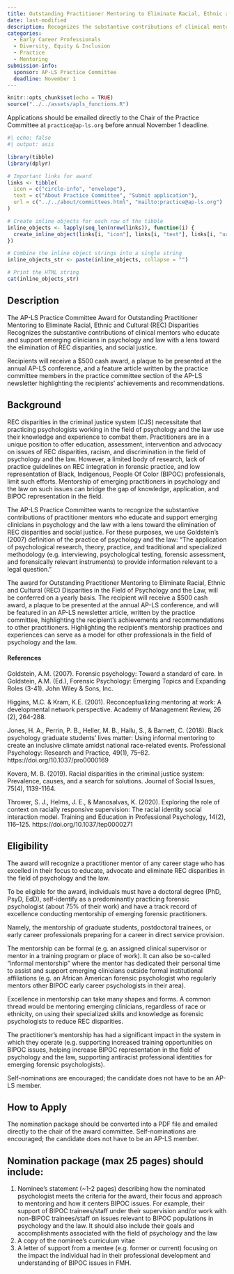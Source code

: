 ```yaml
---
title: Outstanding Practitioner Mentoring to Eliminate Racial, Ethnic and Cultural (REC) Disparities Award
date: last-modified
description: Recognizes the substantive contributions of clinical mentors who educate and support emerging clinicians in psychology and law with a lens towards the elimination of REC disparities and social justice. 
categories: 
  - Early Career Professionals
  - Diversity, Equity & Inclusion
  - Practice
  - Mentoring
submission-info:
  sponsor: AP-LS Practice Committee
  deadline: November 1
---
```


```r
knitr::opts_chunk$set(echo = TRUE)
source("../../assets/apls_functions.R")
```

::: vspace
:::

::: callout-note
Applications should be emailed directly to the Chair of the Practice Committee at `practice@ap-ls.org` before annual November 1 deadline.  

```r
#| echo: false
#| output: asis

library(tibble)
library(dplyr)

# Important links for award
links <- tibble(
  icon = c("circle-info", "envelope"),
  text = c("About Practice Committee", "Submit application"),
  url = c("../../about/committees.html", "mailto:practice@ap-ls.org")
)

# Create inline objects for each row of the tibble
inline_objects <- lapply(seq_len(nrow(links)), function(i) {
  create_inline_object(links[i, "icon"], links[i, "text"], links[i, "url"])
})

# Combine the inline object strings into a single string
inline_objects_str <- paste(inline_objects, collapse = "")

# Print the HTML string
cat(inline_objects_str)
```
:::

::: vspace
:::

::: panel-tabset 
## Description 

The AP-LS Practice Committee Award for Outstanding Practitioner Mentoring to Eliminate Racial, Ethnic and Cultural (REC) Disparities Recognizes the substantive contributions of clinical mentors who educate and support emerging clinicians in psychology and law with a lens toward the elimination of REC disparities, and social justice.


Recipients will receive a $500 cash award, a plaque to be presented at the annual AP-LS conference, and a feature article written by the practice committee members in the practice committee section of the AP-LS newsletter highlighting the recipients' achievements and recommendations.

## Background 

REC disparities in the criminal justice system (CJS) necessitate that practicing psychologists working in the field of psychology and the law use their knowledge and experience to combat them. Practitioners are in a unique position to offer education, assessment, intervention and advocacy on issues of REC disparities, racism, and discrimination in the field of psychology and the law. However, a limited body of research, lack of practice guidelines on REC integration in forensic practice, and low representation of Black, Indigenous, People Of Color (BIPOC) professionals, limit such efforts. Mentorship of emerging practitioners in psychology and the law on such issues can bridge the gap of knowledge, application, and BIPOC representation in the field.

The AP-LS Practice Committee wants to recognize the substantive contributions of practitioner mentors who educate and support emerging clinicians in psychology and the law with a lens toward the elimination of REC disparities and social justice. For these purposes, we use Goldstein's (2007) definition of the practice of psychology and the law: "The application of psychological research, theory, practice, and traditional and specialized methodology (e.g. interviewing, psychological testing, forensic assessment, and forensically relevant instruments) to provide information relevant to a legal question."

The award for Outstanding Practitioner Mentoring to Eliminate Racial, Ethnic and Cultural (REC) Disparities in the Field of Psychology and the Law, will be conferred on a yearly basis. The recipient will receive a \$500 cash award, a plaque to be presented at the annual AP-LS conference, and will be featured in an AP-LS newsletter article, written by the practice committee, highlighting the recipient's achievements and recommendations to other practitioners. Highlighting the recipient's mentorship practices and experiences can serve as a model for other professionals in the field of psychology and the law.

#### References

Goldstein, A.M. (2007). Forensic psychology: Toward a standard of care. In Goldstein, A.M. (Ed.), Forensic Psychology: Emerging Topics and Expanding Roles (3-41). John Wiley & Sons, Inc.

Higgins, M.C. & Kram, K.E. (2001). Reconceptualizing mentoring at work: A developmental network perspective. Academy of Management Review, 26 (2), 264-288.

Jones, H. A., Perrin, P. B., Heller, M. B., Hailu, S., & Barnett, C. (2018). Black psychology graduate students' lives matter: Using informal mentoring to create an inclusive climate amidst national race-related events. Professional Psychology: Research and Practice, 49(1), 75--82. https://doi.org/10.1037/pro0000169

Kovera, M. B. (2019). Racial disparities in the criminal justice system: Prevalence, causes, and a search for solutions. Journal of Social Issues, 75(4), 1139-1164.

Thrower, S. J., Helms, J. E., & Manosalvas, K. (2020). Exploring the role of context on racially responsive supervision: The racial identity social interaction model. Training and Education in Professional Psychology, 14(2), 116--125. https://doi.org/10.1037/tep0000271

## Eligibility

The award will recognize a practitioner mentor of any career stage who has excelled in their focus to educate, advocate and eliminate REC disparities in the field of psychology and the law.

To be eligible for the award, individuals must have a doctoral degree (PhD, PsyD, EdD), self-identify as a predominantly practicing forensic psychologist (about 75% of their work) and have a track record of excellence conducting mentorship of emerging forensic practitioners.

Namely, the mentorship of graduate students, postdoctoral trainees, or early career professionals preparing for a career in direct service provision.

The mentorship can be formal (e.g. an assigned clinical supervisor or mentor in a training program or place of work). It can also be so-called "informal mentorship" where the mentor has dedicated their personal time to assist and support emerging clinicians outside formal institutional affiliations (e.g. an African American forensic psychologist who regularly mentors other BIPOC early career psychologists in their area).

Excellence in mentorship can take many shapes and forms. A common thread would be mentoring emerging clinicians, regardless of race or ethnicity, on using their specialized skills and knowledge as forensic psychologists to reduce REC disparities. 

The practitioner's mentorship has had a significant impact in the system in which they operate (e.g. supporting increased training opportunities on BIPOC issues, helping increase BIPOC representation in the field of psychology and the law, supporting antiracist professional identities for emerging forensic psychologists).

Self-nominations are encouraged; the candidate does not have to be an AP-LS member.

## How to Apply

The nomination package should be converted into a PDF file and emailed directly to the chair of the award committee. Self-nominations are encouraged; the candidate does not have to be an AP-LS member.

:::{.callout-tip} 
## Nomination package (max 25 pages) should include: 
1. Nominee's statement (~1-2 pages) describing how the nominated psychologist meets the criteria for the award, their focus and approach to mentoring and how it centers BIPOC issues. For example, their support of BIPOC trainees/staff under their supervision and/or work with non-BIPOC trainees/staff on issues relevant to BIPOC populations in psychology and the law. It should also include their goals and accomplishments associated with the field of psychology and the law 
2. A copy of the nominee's curriculum vitae
3. A letter of support from a mentee (e.g. former or current) focusing on the impact the individual had in their professional development and understanding of BIPOC issues in FMH.
:::

:::


